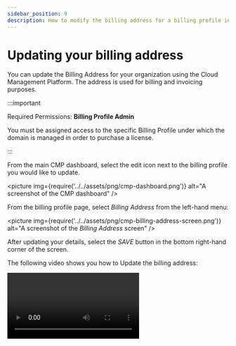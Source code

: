 ```yaml
---
sidebar_position: 9
description: How to modify the billing address for a billing profile in Cloud Management Platform
---
```


# Updating your billing address

You can update the Billing Address for your organization using the Cloud Management Platform. The address is used for billing and invoicing purposes.

:::important

Required Permissions: **Billing Profile Admin**

You must be assigned access to the specific Billing Profile under which the domain is managed in order to purchase a license.

:::

From the main CMP dashboard, select the edit icon next to the billing profile you would like to update.

<picture
  img={require('../../assets/png/cmp-dashboard.png')}
  alt="A screenshot of the CMP dashboard"
/>

From the billing profile page, select _Billing Address_ from the left-hand menu:

<picture
  img={require('../../assets/png/cmp-billing-address-screen.png')}
  alt="A screenshot of the _Billing Address_ screen"
/>

After updating your details, select the _SAVE_ button in the bottom right-hand corner of the screen.

The following video shows you how to Update the billing address:

<video
  type="loom"
  id="8ec560b96541458bbd2f956af8467fcf"
  thumb="-00001.gif"
/>
